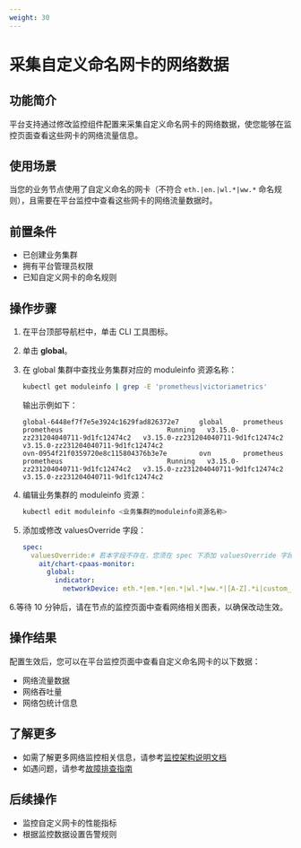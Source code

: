 ```yaml
---
weight: 30
---
```


# 采集自定义命名网卡的网络数据

## 功能简介

平台支持通过修改监控组件配置来采集自定义命名网卡的网络数据，使您能够在监控页面查看这些网卡的网络流量信息。

## 使用场景

当您的业务节点使用了自定义命名的网卡（不符合 `eth.|en.|wl.*|ww.*` 命名规则），且需要在平台监控中查看这些网卡的网络流量数据时。

## 前置条件

- 已创建业务集群
- 拥有平台管理员权限
- 已知自定义网卡的命名规则

## 操作步骤

1. 在平台顶部导航栏中，单击 CLI 工具图标。

2. 单击 **global**。

3. 在 global 集群中查找业务集群对应的 moduleinfo 资源名称：

    ```bash
    kubectl get moduleinfo | grep -E 'prometheus|victoriametrics'
    ```

    输出示例如下：

    ```
    global-6448ef7f7e5e3924c1629fad826372e7     global     prometheus          prometheus                          Running   v3.15.0-zz231204040711-9d1fc12474c2   v3.15.0-zz231204040711-9d1fc12474c2   v3.15.0-zz231204040711-9d1fc12474c2
    ovn-0954f21f0359720e8c115804376b3e7e        ovn        prometheus          prometheus                          Running   v3.15.0-zz231204040711-9d1fc12474c2   v3.15.0-zz231204040711-9d1fc12474c2   v3.15.0-zz231204040711-9d1fc12474c2
    ```

4. 编辑业务集群的 moduleinfo 资源：
    
    ```bash
    kubectl edit moduleinfo <业务集群的moduleinfo资源名称>
    ```

5. 添加或修改 valuesOverride 字段：

    ```yaml
    spec:
      valuesOverride:# 若本字段不存在，您须在 spec 下添加 valuesOverride 字段以及如下参数
        ait/chart-cpaas-monitor:
          global: 
            indicator:
              networkDevice: eth.*|em.*|en.*|wl.*|ww.*|[A-Z].*i|custom_interface # 替换 custom_interface 为自定义的正则表达式，以确保正确匹配网卡名称
    ```
6.等待 10 分钟后，请在节点的监控页面中查看网络相关图表，以确保改动生效。

## 操作结果

配置生效后，您可以在平台监控页面中查看自定义命名网卡的以下数据：
- 网络流量数据
- 网络吞吐量
- 网络包统计信息

## 了解更多

- 如需了解更多网络监控相关信息，请参考[监控架构说明文档](../architecture/index.mdx)
- 如遇问题，请参考[故障排查指南](../trouble_shooting/index.mdx)

## 后续操作

- 监控自定义网卡的性能指标
- 根据监控数据设置告警规则

